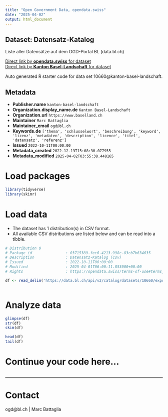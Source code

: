 ```yaml
---
title: "Open Government Data, opendata.swiss"
date: "2025-04-02"
output: html_document
---
```


## Dataset: Datensatz-Katalog

Liste aller Datensätze auf dem OGD-Portal BL (data.bl.ch)

[Direct link by **opendata.swiss** for dataset](https://opendata.swiss/de/dataset/ogd-katalog)<br>
[Direct link by **Kanton Basel-Landschaft** for dataset](https://data.bl.ch/explore/dataset/10660/)

Auto generated R starter code for data set 10660@kanton-basel-landschaft.

## Metadata

- **Publisher.name** `kanton-basel-landschaft`
- **Organization.display_name.de** `Kanton Basel-Landschaft`
- **Organization.url** `https://www.baselland.ch`
- **Maintainer** `Marc Battaglia`
- **Maintainer_email** `ogd@bl.ch`
- **Keywords.de** `['thema', 'schlusselwort', 'beschreibung', 'keyword', 'lizenz', 'metadaten', 'description', 'licence', 'titel', 'datensatz', 'referenz']`
- **Issued** `2022-10-11T00:00:00`
- **Metadata_created** `2022-12-13T15:08:30.077955`
- **Metadata_modified** `2025-04-02T03:55:38.448165`


# Load packages

```r

library(tidyverse)
library(skimr)

```

# Load data

-   The dataset has 1 distribution(s) in CSV format.
-   All available CSV distributions are listed below and can be read into a tibble.

```r

# Distribution 0
# Package_id               : 03715389-fec6-4213-998c-83cb7b634635
# Description              : Datensatz-Katalog (csv)
# Issued                   : 2022-10-11T00:00:00
# Modified                 : 2025-04-01T06:00:11.853000+00:00
# Rights                   : https://opendata.swiss/terms-of-use#terms_open

df <- read_delim('https://data.bl.ch/api/v2/catalog/datasets/10660/exports/csv?use_labels=true')



```

# Analyze data

```r

glimpse(df)
str(df)
skim(df)

head(df)
tail(df)

```

# Continue your code here...

```r

```

------------------------------------------------------------------------

# Contact

ogd@bl.ch | Marc Battaglia
